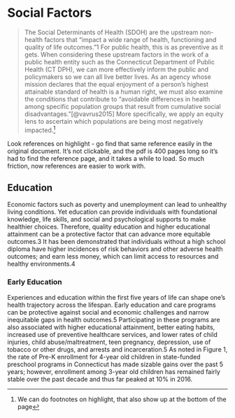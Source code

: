 # Social Factors

> The Social Determinants of Health (SDOH) are the upstream non-health factors
> that “impact a wide range of health, functioning and quality of life outcomes.”1
> For public health, this is as preventive as it gets. When considering these
> upstream factors in the work of a public health entity such as the Connecticut
> Department of Public Health (CT DPH), we can more effectively inform the public
> and policymakers so we can all live better lives. As an agency whose mission
> declares that the equal enjoyment of a person’s highest attainable standard of
> health is a human right, we must also examine the conditions that contribute to
> “avoidable differences in health among specific population groups that result
> from cumulative social disadvantages.”[@vavrus2015] 
> More specifically, we apply an equity lens to ascertain which populations 
> are being most negatively impacted.[^social-factors-1]

[^social-factors-1]: We can do footnotes on highlight, that 
also show up at the bottom of the page

Look references on highlight - go find that same
reference easily in the original document. It's not clickable, and the pdf
is 400 pages long so it's had to find the reference page, and it takes a while
to load. So much friction, now references are easier to work
with.

## Education

Economic factors such as poverty and unemployment can lead
to unhealthy living conditions. Yet education can provide
individuals with foundational knowledge, life skills, and social
and psychological supports to make healthier choices. Therefore,
quality education and higher educational attainment can be a
protective factor that can advance more equitable outcomes.3
It has been demonstrated that individuals without a high school
diploma have higher incidences of risk behaviors and other
adverse health outcomes; and earn less money, which can limit
access to resources and healthy environments.4

### Early Education

Experiences and education within the first five years of life can
shape one’s health trajectory across the lifespan. Early education
and care programs can be protective against social and economic
challenges and narrow inequitable gaps in health outcomes.5
Participating in these programs are also associated with higher
educational attainment, better eating habits, increased use of
preventive healthcare services, and lower rates of child injuries,
child abuse/maltreatment, teen pregnancy, depression, use of
tobacco or other drugs, and arrests and incarceration.5
 As noted
in Figure 1, the rate of Pre-K enrollment for 4-year old children
in state-funded preschool programs in Connecticut has made
sizable gains over the past 5 years; however, enrollment among
3-year old children has remained fairly stable over the past
decade and thus far peaked at 10% in 2016.
